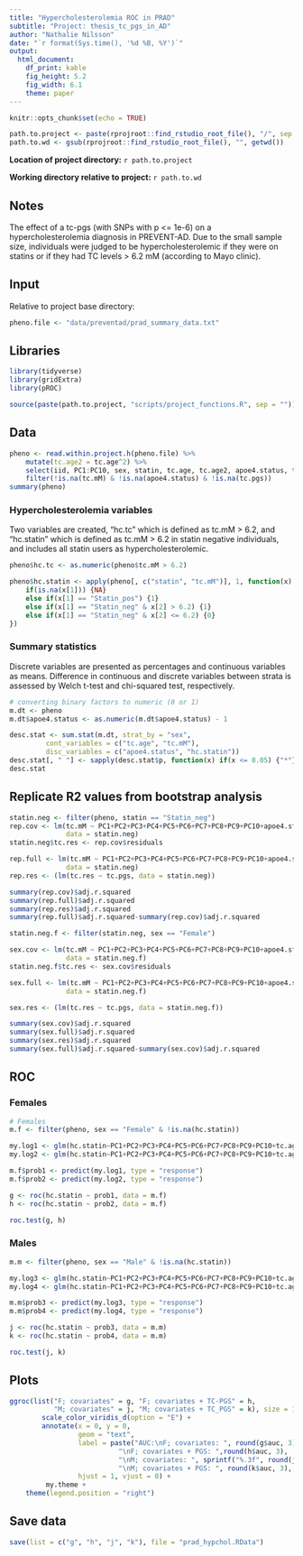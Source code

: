 ```yaml
---
title: "Hypercholesterolemia ROC in PRAD"
subtitle: "Project: thesis_tc_pgs_in_AD"
author: "Nathalie Nilsson"
date: "`r format(Sys.time(), '%d %B, %Y')`"
output: 
  html_document: 
    df_print: kable
    fig_height: 5.2
    fig_width: 6.1
    theme: paper
---
```


```r
knitr::opts_chunk$set(echo = TRUE)
```

```r
path.to.project <- paste(rprojroot::find_rstudio_root_file(), "/", sep = "")
path.to.wd <- gsub(rprojroot::find_rstudio_root_file(), "", getwd())
```
**Location of project directory:** `r path.to.project`

**Working directory relative to project:** `r path.to.wd`

## Notes
The effect of a tc-pgs (with SNPs with p <= 1e-6) on a hypercholesterolemia diagnosis in PREVENT-AD. Due to the small sample size, individuals were judged to be hypercholesterolemic if they were on statins or if they had TC levels > 6.2 mM (according to Mayo clinic). 

## Input
Relative to project base directory:
```r
pheno.file <- "data/preventad/prad_summary_data.txt"
```

## Libraries
```r
library(tidyverse)
library(gridExtra)
library(pROC)

source(paste(path.to.project, "scripts/project_functions.R", sep = ""))
```

## Data
```r
pheno <- read.within.project.h(pheno.file) %>%
    mutate(tc.age2 = tc.age^2) %>%
    select(iid, PC1:PC10, sex, statin, tc.age, tc.age2, apoe4.status, tc.pgs, tc.mM) %>%
    filter(!is.na(tc.mM) & !is.na(apoe4.status) & !is.na(tc.pgs))
summary(pheno)
```

### Hypercholesterolemia variables
Two variables are created, "hc.tc" which is defined as tc.mM > 6.2, and "hc.statin" which is defined as tc.mM > 6.2 in statin negative individuals, and includes all statin users as hypercholesterolemic. 
```r
pheno$hc.tc <- as.numeric(pheno$tc.mM > 6.2)

pheno$hc.statin <- apply(pheno[, c("statin", "tc.mM")], 1, function(x) {
    if(is.na(x[1])) {NA}
    else if(x[1] == "Statin_pos") {1}
    else if(x[1] == "Statin_neg" & x[2] > 6.2) {1}
    else if(x[1] == "Statin_neg" & x[2] <= 6.2) {0}
})
```

### Summary statistics

Discrete variables are presented as percentages and continuous variables as means. Difference in continuous and discrete variables between strata is assessed by Welch t-test and chi-squared test, respectively.
```r
# converting binary factors to numeric (0 or 1)
m.dt <- pheno
m.dt$apoe4.status <- as.numeric(m.dt$apoe4.status) - 1

desc.stat <- sum.stat(m.dt, strat_by = "sex", 
         cont_variables = c("tc.age", "tc.mM"), 
         disc_variables = c("apoe4.status", "hc.statin"))
desc.stat[, " "] <- sapply(desc.stat$p, function(x) if(x <= 0.05) {"*"} else {""})
desc.stat
```

## Replicate R2 values from bootstrap analysis
```r
statin.neg <- filter(pheno, statin == "Statin_neg")
rep.cov <- lm(tc.mM ~ PC1+PC2+PC3+PC4+PC5+PC6+PC7+PC8+PC9+PC10+apoe4.status+tc.age+tc.age2+sex, 
              data = statin.neg)
statin.neg$tc.res <- rep.cov$residuals

rep.full <- lm(tc.mM ~ PC1+PC2+PC3+PC4+PC5+PC6+PC7+PC8+PC9+PC10+apoe4.status+tc.age+tc.age2+sex+tc.pgs, 
              data = statin.neg)
rep.res <- (lm(tc.res ~ tc.pgs, data = statin.neg)) 

summary(rep.cov)$adj.r.squared
summary(rep.full)$adj.r.squared
summary(rep.res)$adj.r.squared
summary(rep.full)$adj.r.squared-summary(rep.cov)$adj.r.squared
```

```r
statin.neg.f <- filter(statin.neg, sex == "Female")

sex.cov <- lm(tc.mM ~ PC1+PC2+PC3+PC4+PC5+PC6+PC7+PC8+PC9+PC10+apoe4.status+tc.age+tc.age2, 
              data = statin.neg.f)
statin.neg.f$tc.res <- sex.cov$residuals

sex.full <- lm(tc.mM ~ PC1+PC2+PC3+PC4+PC5+PC6+PC7+PC8+PC9+PC10+apoe4.status+tc.age+tc.age2+tc.pgs, 
              data = statin.neg.f)

sex.res <- (lm(tc.res ~ tc.pgs, data = statin.neg.f)) 

summary(sex.cov)$adj.r.squared
summary(sex.full)$adj.r.squared
summary(sex.res)$adj.r.squared
summary(sex.full)$adj.r.squared-summary(sex.cov)$adj.r.squared
```

## ROC

### Females
```r
# Females
m.f <- filter(pheno, sex == "Female" & !is.na(hc.statin))

my.log1 <- glm(hc.statin~PC1+PC2+PC3+PC4+PC5+PC6+PC7+PC8+PC9+PC10+tc.age+tc.age2, data = m.f, family = "binomial")
my.log2 <- glm(hc.statin~PC1+PC2+PC3+PC4+PC5+PC6+PC7+PC8+PC9+PC10+tc.age+tc.age2+tc.pgs, data = m.f, family = "binomial")

m.f$prob1 <- predict(my.log1, type = "response")
m.f$prob2 <- predict(my.log2, type = "response")

g <- roc(hc.statin ~ prob1, data = m.f)
h <- roc(hc.statin ~ prob2, data = m.f)

roc.test(g, h)
```

### Males
```r
m.m <- filter(pheno, sex == "Male" & !is.na(hc.statin))

my.log3 <- glm(hc.statin~PC1+PC2+PC3+PC4+PC5+PC6+PC7+PC8+PC9+PC10+tc.age+tc.age2, data = m.m, family = "binomial")
my.log4 <- glm(hc.statin~PC1+PC2+PC3+PC4+PC5+PC6+PC7+PC8+PC9+PC10+tc.age+tc.age2+tc.pgs, data = m.m, family = "binomial")

m.m$prob3 <- predict(my.log3, type = "response")
m.m$prob4 <- predict(my.log4, type = "response")

j <- roc(hc.statin ~ prob3, data = m.m)
k <- roc(hc.statin ~ prob4, data = m.m)

roc.test(j, k)
```

## Plots
```r
ggroc(list("F; covariates" = g, "F; covariates + TC-PGS" = h, 
           "M; covariates" = j, "M; covariates + TC_PGS" = k), size = 1) +
        scale_color_viridis_d(option = "E") +
        annotate(x = 0, y = 0, 
                 geom = "text", 
                 label = paste("AUC:\nF; covariates: ", round(g$auc, 3), 
                           "\nF; covariates + PGS: ",round(h$auc, 3),
                           "\nM; covariates: ", sprintf("%.3f", round(j$auc, 3)), 
                           "\nM; covariates + PGS: ", round(k$auc, 3), sep = ""), 
                 hjust = 1, vjust = 0) +
         my.theme +
    theme(legend.position = "right")
```

## Save data
```r
save(list = c("g", "h", "j", "k"), file = "prad_hypchol.RData")
```

